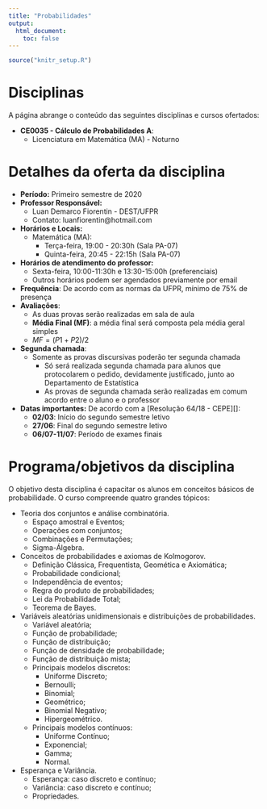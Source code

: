 ```yaml
---
title: "Probabilidades"
output: 
  html_document:
    toc: false
---
```


```r
source("knitr_setup.R")
```


 <!-- <div class="alert alert-danger" role="alert"> -->
 <!-- </div> -->

# Disciplinas

A página abrange o conteúdo das seguintes disciplinas e cursos ofertados:

- **CE0035 - Cálculo de Probabilidades A**:
  - Licenciatura em Matemática (MA) - Noturno

# Detalhes da oferta da disciplina

- **Período:** Primeiro semestre de 2020
- **Professor Responsável:**
    - Luan Demarco Fiorentin - DEST/UFPR
    - Contato: luanfiorentin@hotmail.com
- **Horários e Locais:**
  - Matemática (MA):
    - Terça-feira, 19:00 - 20:30h (Sala PA-07)
    - Quinta-feira, 20:45 - 22:15h (Sala PA-07)
- **Horários de atendimento do professor:**
    - Sexta-feira, 10:00-11:30h e 13:30-15:00h (preferenciais) 
    - Outros horários podem ser agendados previamente por email
- **Frequência**: De acordo com as normas da UFPR, mínimo de 75% de presença
- **Avaliações**:
  - As duas provas serão realizadas em sala de aula
  - **Média Final (MF)**: a média final será composta pela média geral simples
  - $MF = (P1 + P2) / 2$
- **Segunda chamada**:
  - Somente as provas discursivas poderão ter segunda chamada
    - Só será realizada segunda chamada para alunos que protocolarem o
      pedido, devidamente justificado, junto ao Departamento de
      Estatística
    - As provas de segunda chamada serão realizadas em comum acordo entre 
      o aluno e o professor
- **Datas importantes:** De acordo com a [Resolução 64/18 - CEPE][]:
    - **02/03**: Início do segundo semestre letivo
    - **27/06**: Final do segundo semestre letivo
    - **06/07-11/07**: Período de exames finais

# Programa/objetivos da disciplina

O objetivo desta disciplina é capacitar os alunos em conceitos básicos
de probabilidade. O curso compreende quatro grandes tópicos:

- Teoria dos conjuntos e análise combinatória.
  - Espaço amostral e Eventos; 
  - Operações com conjuntos; 
  - Combinações e Permutações; 
  - Sigma-Álgebra. 
- Conceitos de probabilidades e axiomas de Kolmogorov.
  - Definição Clássica, Frequentista, Geomética e Axiomática; 
  - Probabilidade condicional; 
  - Independência de eventos; 
  - Regra do produto de probabilidades; 
  - Lei da Probabilidade Total; 
  - Teorema de Bayes. 
- Variáveis aleatórias unidimensionais e distribuições de probabilidades.
  - Variável aleatória; 
  - Função de probabilidade; 
  - Função de distribuição; 
  - Função de densidade de probabilidade; 
  - Função de distribuição mista; 
  - Principais modelos discretos: 
    - Uniforme Discreto; 
    - Bernoulli; 
    - Binomial; 
    - Geométrico; 
    - Binomial Negativo; 
    - Hipergeométrico. 
  - Principais modelos contínuos: 
    - Uniforme Contínuo; 
    - Exponencial; 
    - Gamma; 
    - Normal. 
- Esperança e Variância.
  - Esperança: caso discreto e contínuo; 
  - Variância: caso discreto e contínuo; 
  - Propriedades. 

<!-- links -->

[Resolução 24/19 - CEPE]: http://www.est.ufpr.br/arquivos/cepe-24.19.pdf